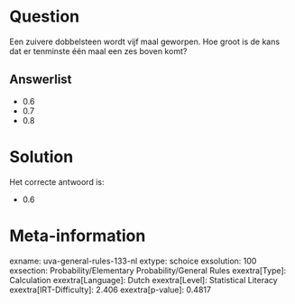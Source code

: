 Question
========

Een zuivere dobbelsteen wordt vijf maal geworpen. Hoe groot is de kans
dat er tenminste één maal een zes boven komt?


Answerlist
----------

* 0.6
* 0.7
* 0.8

Solution
========

Het correcte antwoord is: 

* 0.6

Meta-information
================
exname: uva-general-rules-133-nl
extype: schoice
exsolution: 100
exsection: Probability/Elementary Probability/General Rules
exextra[Type]: Calculation
exextra[Language]: Dutch
exextra[Level]: Statistical Literacy
exextra[IRT-Difficulty]: 2.406
exextra[p-value]: 0.4817
